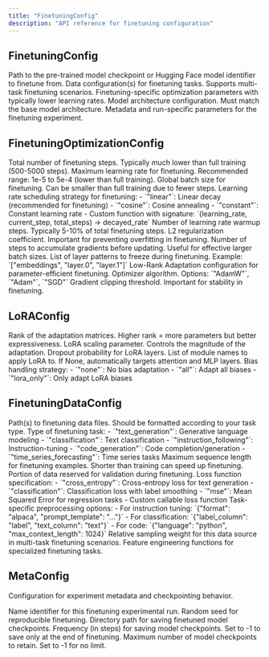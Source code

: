 ```yaml
---
title: "FinetuningConfig"
description: "API reference for finetuning configuration"
---
```


## FinetuningConfig

<ParamField path="base_model_path" type="str" required>
  Path to the pre-trained model checkpoint or Hugging Face model identifier to finetune from.
</ParamField>

<ParamField path="data_configs" type="FinetuningDataConfig | List[FinetuningDataConfig]" required>
  Data configuration(s) for finetuning tasks. Supports multi-task finetuning scenarios.
</ParamField>

<ParamField path="finetuning_config" type="FinetuningOptimizationConfig" required>
  Finetuning-specific optimization parameters with typically lower learning rates.
</ParamField>

<ParamField path="model_config" type="ModelConfig" required>
  Model architecture configuration. Must match the base model architecture.
</ParamField>

<ParamField path="meta_config" type="MetaConfig" default="Uses MetaConfig defaults">
  Metadata and run-specific parameters for the finetuning experiment.
</ParamField>

## FinetuningOptimizationConfig

<ParamField path="total_training_steps" type="int" required>
  Total number of finetuning steps. Typically much lower than full training (500-5000 steps).
</ParamField>

<ParamField path="max_learning_rate" type="float" required>
  Maximum learning rate for finetuning. Recommended range: 1e-5 to 5e-4 (lower than full training).
</ParamField>

<ParamField path="global_batch_size" type="int" required>
  Global batch size for finetuning. Can be smaller than full training due to fewer steps.
</ParamField>

<ParamField path="learning_rate_schedule" type="str | callable" default="linear">
  Learning rate scheduling strategy for finetuning:
  - `"linear"`: Linear decay (recommended for finetuning)
  - `"cosine"`: Cosine annealing
  - `"constant"`: Constant learning rate
  - Custom function with signature: `(learning_rate, current_step, total_steps) → decayed_rate`
</ParamField>

<ParamField path="warmup_steps" type="int" default="50">
  Number of learning rate warmup steps. Typically 5-10% of total finetuning steps.
</ParamField>

<ParamField path="weight_decay" type="float" default="0.01">
  L2 regularization coefficient. Important for preventing overfitting in finetuning.
</ParamField>

<ParamField path="gradient_accumulation_steps" type="int" default="1">
  Number of steps to accumulate gradients before updating. Useful for effective larger batch sizes.
</ParamField>

<ParamField path="freeze_layers" type="List[str] | None" default="None">
  List of layer patterns to freeze during finetuning. Example: `["embeddings", "layer.0", "layer.1"]`
</ParamField>

<ParamField path="lora_config" type="LoRAConfig | None" default="None">
  Low-Rank Adaptation configuration for parameter-efficient finetuning.
</ParamField>

<ParamField path="optimizer_type" type="str" default="AdamW">
  Optimizer algorithm. Options: `"AdamW"`, `"Adam"`, `"SGD"`
</ParamField>

<ParamField path="clip_grad" type="float" default="1.0">
  Gradient clipping threshold. Important for stability in finetuning.
</ParamField>

## LoRAConfig

<ParamField path="rank" type="int" default="16">
  Rank of the adaptation matrices. Higher rank = more parameters but better expressiveness.
</ParamField>

<ParamField path="alpha" type="float" default="32">
  LoRA scaling parameter. Controls the magnitude of the adaptation.
</ParamField>

<ParamField path="dropout" type="float" default="0.1">
  Dropout probability for LoRA layers.
</ParamField>

<ParamField path="target_modules" type="List[str] | None" default="Auto-detected">
  List of module names to apply LoRA to. If None, automatically targets attention and MLP layers.
</ParamField>

<ParamField path="bias" type="str" default="none">
  Bias handling strategy:
  - `"none"`: No bias adaptation
  - `"all"`: Adapt all biases
  - `"lora_only"`: Only adapt LoRA biases
</ParamField>

## FinetuningDataConfig

<ParamField path="data_paths" type="str | List[str]" required>
  Path(s) to finetuning data files. Should be formatted according to your task type.
</ParamField>

<ParamField path="task_type" type="str" default="text_generation">
  Type of finetuning task:
  - `"text_generation"`: Generative language modeling
  - `"classification"`: Text classification
  - `"instruction_following"`: Instruction-tuning
  - `"code_generation"`: Code completion/generation
  - `"time_series_forecasting"`: Time series tasks
</ParamField>

<ParamField path="max_sequence_length" type="int" default="512">
  Maximum sequence length for finetuning examples. Shorter than training can speed up finetuning.
</ParamField>

<ParamField path="validation_split" type="float" default="0.1">
  Portion of data reserved for validation during finetuning.
</ParamField>

<ParamField path="training_objective" type="str | callable" default="cross_entropy">
  Loss function specification:
  - `"cross_entropy"`: Cross-entropy loss for text generation
  - `"classification"`: Classification loss with label smoothing
  - `"mse"`: Mean Squared Error for regression tasks
  - Custom callable loss function
</ParamField>

<ParamField path="data_preprocessing" type="dict | None" default="None">
  Task-specific preprocessing options:
  - For instruction tuning: `{"format": "alpaca", "prompt_template": "..."}`
  - For classification: `{"label_column": "label", "text_column": "text"}`
  - For code: `{"language": "python", "max_context_length": 1024}`
</ParamField>

<ParamField path="sampling_weight" type="float | None" default="Equal weight among all data configs">
  Relative sampling weight for this data source in multi-task finetuning scenarios.
</ParamField>

<ParamField path="features" type="str | List[str] | callable | List[callable] | None" default="None">
  Feature engineering functions for specialized finetuning tasks.
</ParamField>

## MetaConfig

Configuration for experiment metadata and checkpointing behavior.

<ParamField path="name" type="str" default="trial-run">
  Name identifier for this finetuning experimental run.
</ParamField>

<ParamField path="seed" type="int" default="42">
  Random seed for reproducible finetuning.
</ParamField>

<ParamField path="save_path" type="str" default="current working directory / run_name">
  Directory path for saving finetuned model checkpoints.
</ParamField>

<ParamField path="model_save_frequency" type="int" default="-1">
  Frequency (in steps) for saving model checkpoints. Set to -1 to save only at the end of finetuning.
</ParamField>

<ParamField path="max_checkpoints" type="int" default="-1">
  Maximum number of model checkpoints to retain. Set to -1 for no limit.
</ParamField>
